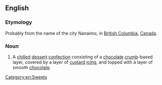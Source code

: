 ==English==

===Etymology===
Probably from the name of the city Nanaimo, in [[British Columbia]], [[Canada]].

===Noun===
{{wikipedia}}
{{en-noun}}

# {{context|chiefly|Canada}} A [[chilled]] [[dessert]] [[confection]] consisting of a [[chocolate]] [[crumb]]-based layer, covered by a layer of [[custard]] [[icing]], and topped with a layer of smooth [[chocolate]].
[[Category:en:Sweets]]
